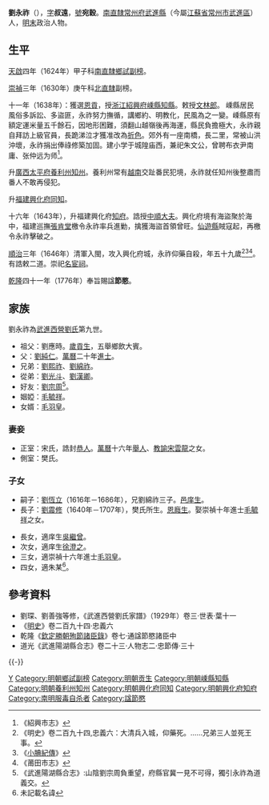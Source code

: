 {{Otheruses|other=名为刘永祚的其他人物|刘永祚}}
{{Otheruses|other=名为刘节愍的其他人物|刘节愍}}
{{明清人物信息框
| 姓名 = 劉永祚
| 原名 =
| 圖片名稱=
| 圖片大小 =
| 圖片說明 =
| 最高職務 = 福建兴化府知府
| 屆數 =
| 國家 =
| 前任 =
| 繼任 =
| 爵位 =
| 籍貫 = [[南直隸|南直隸]][[常州府|常州府]][[武進縣|武進縣]]
| 族裔 = 漢族
| 旗籍 =
| 府邸 =
| 世系 = 武進西營劉氏
| 字號 = 字'''叔遠'''，號'''宛穀'''
| 諡號 = '''節愍'''
| 出生日期 = [[萬曆|萬曆]]十六年（1588年）
| 出生地點 = 南直隸常州府武進縣
| 逝世日期 = [[順治|順治]]三年（1646年）
| 逝世地點 = [[福建省|福建省]][[興化府|興化府]][[莆田縣|莆田縣]]府城
| 墓葬 = 武進青龍橋祖塋後新阡
| 配偶 = 宋氏
| 親屬 =
| 出身 = *[[副榜|副榜]]、[[恩貢|恩貢]]
| 經歷 = 
*[[浙江|浙江]][[紹興府|紹興府]][[嵊縣|嵊縣]][[知縣|知縣]]（崇禎十一年）
*[[廣西|廣西]][[太平府|太平府]][[養利州|養利州]][[知州|知州]]
*[[福建|福建]][[興化府|興化府]][[同知|同知]]
*福建興化府[[知府|知府]]（崇禎十六年）
| 著作 =
}}
'''劉永祚'''（{{bd|1588年||1646年|catIdx=L劉}}），[[表字|字]]'''叔遠'''，[[號|號]]'''宛穀'''。[[南直隸|南直隸]][[常州府|常州府]][[武進縣|武進縣]]（今屬[[江蘇省|江蘇省]][[常州市|常州市]][[武進區|武進區]]）人，[[明末|明末]]政治人物。

== 生平 ==
[[天啟|天啟]]四年（1624年）甲子科[[南直隸|南直隸]][[鄉試|鄉試]][[副榜|副榜]]。

[[崇禎|崇禎]]三年（1630年）庚午科[[北直隸|北直隸]]副榜。

十一年（1638年）：獲選[[恩貢|恩貢]]，授[[浙江|浙江]][[紹興府|紹興府]][[嵊縣|嵊縣]][[知縣|知縣]]。敕授[[文林郎|文林郎]]。
嵊縣居民風俗多訴訟、多盜匪，永祚努力撫循，講鄉約、明教化，民風為之一變。嵊縣原有額定運米量五千餘石，因地形困難，須翻山越嶺後再海運，縣民負擔極大，永祚親自拜訪上級官員，長跪涕泣才獲准改為[[折色|折色]]。郊外有一座南橋，長二里，常被山洪沖壞，永祚捐出俸祿修築加固。建小学于城隍庙西，兼祀朱文公，曾聘布衣尹南庸、张仲远为师<ref>《紹興市志》</ref>。

升[[廣西|廣西]][[太平府|太平府]][[養利州|養利州]][[知州|知州]]。養利州常有[[越南|越南]]交趾番民犯境，永祚就任知州後整肅而番人不敢再侵犯。

升[[福建|福建]][[興化府|興化府]][[同知|同知]]。

十六年（1643年），升福建興化府[[知府|知府]]。誥授[[中順大夫|中順大夫]]。興化府境有海盜聚於海中，福建巡撫[[張肯堂|張肯堂]]檄令永祚率兵進勦，擒獲海盜首領曾旺。[[仙遊縣|仙遊縣]]賊寇起，再檄令永祚擊破之。

[[順治|順治]]三年（1646年）清軍入閩，攻入興化府城，永祚仰藥自殺，年五十九歲<ref>《明史》卷二百九十四,忠義六：大清兵入城，仰藥死。……兄弟三人並死王事。</ref><ref>《[[小腆紀傳|小腆紀傳]]》</ref><ref>《莆田市志》</ref>。有誥敕二道。崇祀[[名宦祠|名宦祠]]。

[[乾隆|乾隆]]四十一年（1776年）奉旨賜諡'''節愍'''。

== 家族 ==
劉永祚為[[武進西營劉氏|武進西營劉氏]]第九世。
*祖父：劉應時。[[歲貢生|歲貢生]]，五舉鄉飲大賓。
*父：[[劉純仁|劉純仁]]。[[萬曆|萬曆]]二十年[[進士|進士]]。
*兄弟：[[劉熙祚|劉熙祚]]、[[劉綿祚|劉綿祚]]。
*從弟：[[劉光斗|劉光斗]]、[[劉漢卿|劉漢卿]]。
*好友：[[劉宗周|劉宗周]]<ref>《武進陽湖縣合志》:山陰劉宗周負重望，府縣官冀一見不可得，獨引永祚為道義交。</ref>。
*姻婭：[[毛毓祥|毛毓祥]]。
*女婿：[[毛羽皇|毛羽皇]]。

===妻妾===
*正室：宋氏，誥封[[恭人|恭人]]。[[萬曆|萬曆]]十六年[[舉人|舉人]]、[[教諭|教諭]][[宋雲龍|宋雲龍]]之女。
*側室：樊氏。

===子女===
*嗣子：[[劉恆立|劉恆立]]（1616年－1686年），兄劉綿祚三子。[[邑庠生|邑庠生]]。
*長子：[[劉震修|劉震修]]（1640年－1707年），樊氏所生。[[恩廕生|恩廕生]]。娶崇禎十年進士[[毛毓祥|毛毓祥]]之女。

*長女，適庠生[[吳繼曾|吳繼曾]]。
*次女，適庠生[[徐澄之|徐澄之]]。
*三女，適崇禎十六年進士[[毛羽皇|毛羽皇]]。
*四女，適朱某<ref>未記載名諱</ref>。

== 參考資料 ==
{{wikisource|明史/卷294}}
{{reflist}}
*劉琛、劉善強等修，《武進西營劉氏家譜》（1929年）卷三·世表·葉十一
*《[[明史|明史]]》卷二百九十四·忠義六
*乾隆《[[欽定勝朝殉節諸臣錄|欽定勝朝殉節諸臣錄]]》卷七·通諡節愍諸臣中
*道光《武進陽湖縣合志》卷二十三·人物志二·忠節傳·三十

{{-}}
{{start box}}
{{s-off}}
{{s-before|[[楊芳蚤|楊芳蚤]]}}
{{s-title|[[福建|福建]][[興化府|興化府]][[知府|知府]]|1643年－1646年}}
{{s-after|[[胡永貢|胡永貢]]}}
{{end box}}

{{武進西營劉氏}}

{{Authority control}}

{{DEFAULTSORT:Liu劉}}
[[Category:武進西營劉氏|Y]]
[[Category:明朝鄉試副榜|Category:明朝鄉試副榜]]
[[Category:明朝贡生|Category:明朝贡生]]
[[Category:明朝嵊縣知縣|Category:明朝嵊縣知縣]]
[[Category:明朝養利州知州|Category:明朝養利州知州]]
[[Category:明朝興化府同知|Category:明朝興化府同知]]
[[Category:明朝興化府知府|Category:明朝興化府知府]]
[[Category:南明服毒自杀者|Category:南明服毒自杀者]]
[[Category:諡節愍|Category:諡節愍]]
